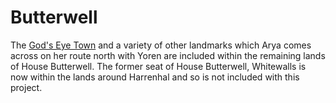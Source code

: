 
# Butterwell

<ProjectDetails
  floatRight
  region="Riverlands"
  house="House Butterwell"
  type="Town"
  status="Not Started"
  warp="/warp godseyetown"
  projectLead=""
  dateStarted="Invalid Date"
  dateCompleted="Invalid Date"
/>

The [God's Eye Town](https://awoiaf.westeros.org/index.php/Gods_Eye_town) and a variety of other landmarks which Arya comes across on her route north with Yoren are included within the remaining lands of House Butterwell. The former seat of House Butterwell, Whitewalls is now within the lands around Harrenhal and so is not included with this project.